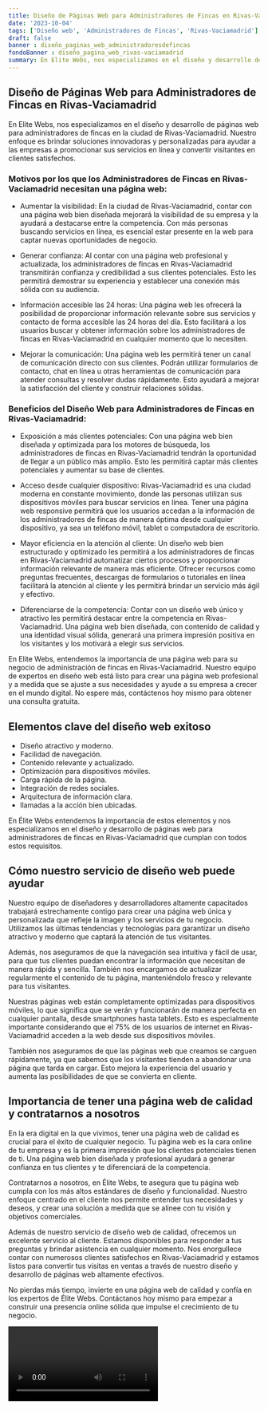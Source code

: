 ```yaml
---
title: Diseño de Páginas Web para Administradores de Fincas en Rivas-Vaciamadrid
date: '2023-10-04'
tags: ['Diseño web', 'Administradores de Fincas', 'Rivas-Vaciamadrid']
draft: false
banner : diseño_paginas_web_administradoresdefincas
fondoBanner : diseño_pagina_web_rivas-vaciamadrid
summary: En Elite Webs, nos especializamos en el diseño y desarrollo de páginas web para administradores de fincas en la ciudad de RivasVaciamadrid. Nuestro enfoque es brindar soluciones innovadoras y personalizadas para ayudar a las empresas a promocionar sus servicios en línea y convertir visitantes en clientes satisfechos.
---
```


## Diseño de Páginas Web para Administradores de Fincas en Rivas-Vaciamadrid

En Elite Webs, nos especializamos en el diseño y desarrollo de páginas web para administradores de fincas en la ciudad de Rivas-Vaciamadrid. Nuestro enfoque es brindar soluciones innovadoras y personalizadas para ayudar a las empresas a promocionar sus servicios en línea y convertir visitantes en clientes satisfechos.

### Motivos por los que los Administradores de Fincas en Rivas-Vaciamadrid necesitan una página web:

- Aumentar la visibilidad: En la ciudad de Rivas-Vaciamadrid, contar con una página web bien diseñada mejorará la visibilidad de su empresa y la ayudará a destacarse entre la competencia. Con más personas buscando servicios en línea, es esencial estar presente en la web para captar nuevas oportunidades de negocio.

- Generar confianza: Al contar con una página web profesional y actualizada, los administradores de fincas en Rivas-Vaciamadrid transmitirán confianza y credibilidad a sus clientes potenciales. Esto les permitirá demostrar su experiencia y establecer una conexión más sólida con su audiencia.

- Información accesible las 24 horas: Una página web les ofrecerá la posibilidad de proporcionar información relevante sobre sus servicios y contacto de forma accesible las 24 horas del día. Esto facilitará a los usuarios buscar y obtener información sobre los administradores de fincas en Rivas-Vaciamadrid en cualquier momento que lo necesiten.

- Mejorar la comunicación: Una página web les permitirá tener un canal de comunicación directo con sus clientes. Podrán utilizar formularios de contacto, chat en línea u otras herramientas de comunicación para atender consultas y resolver dudas rápidamente. Esto ayudará a mejorar la satisfacción del cliente y construir relaciones sólidas.

### Beneficios del Diseño Web para Administradores de Fincas en Rivas-Vaciamadrid:

- Exposición a más clientes potenciales: Con una página web bien diseñada y optimizada para los motores de búsqueda, los administradores de fincas en Rivas-Vaciamadrid tendrán la oportunidad de llegar a un público más amplio. Esto les permitirá captar más clientes potenciales y aumentar su base de clientes.

- Acceso desde cualquier dispositivo: Rivas-Vaciamadrid es una ciudad moderna en constante movimiento, donde las personas utilizan sus dispositivos móviles para buscar servicios en línea. Tener una página web responsive permitirá que los usuarios accedan a la información de los administradores de fincas de manera óptima desde cualquier dispositivo, ya sea un teléfono móvil, tablet o computadora de escritorio.

- Mayor eficiencia en la atención al cliente: Un diseño web bien estructurado y optimizado les permitirá a los administradores de fincas en Rivas-Vaciamadrid automatizar ciertos procesos y proporcionar información relevante de manera más eficiente. Ofrecer recursos como preguntas frecuentes, descargas de formularios o tutoriales en línea facilitará la atención al cliente y les permitirá brindar un servicio más ágil y efectivo.

- Diferenciarse de la competencia: Contar con un diseño web único y atractivo les permitirá destacar entre la competencia en Rivas-Vaciamadrid. Una página web bien diseñada, con contenido de calidad y una identidad visual sólida, generará una primera impresión positiva en los visitantes y los motivará a elegir sus servicios.

En Elite Webs, entendemos la importancia de una página web para su negocio de administración de fincas en Rivas-Vaciamadrid. Nuestro equipo de expertos en diseño web está listo para crear una página web profesional y a medida que se ajuste a sus necesidades y ayude a su empresa a crecer en el mundo digital. No espere más, contáctenos hoy mismo para obtener una consulta gratuita.

<GifSeo />

<Cta />

## Elementos clave del diseño web exitoso

- Diseño atractivo y moderno.
- Facilidad de navegación.
- Contenido relevante y actualizado.
- Optimización para dispositivos móviles.
- Carga rápida de la página.
- Integración de redes sociales.
- Arquitectura de información clara.
- llamadas a la acción bien ubicadas.

En Élite Webs entendemos la importancia de estos elementos y nos especializamos en el diseño y desarrollo de páginas web para administradores de fincas en Rivas-Vaciamadrid que cumplan con todos estos requisitos. 

## Cómo nuestro servicio de diseño web puede ayudar

Nuestro equipo de diseñadores y desarrolladores altamente capacitados trabajará estrechamente contigo para crear una página web única y personalizada que refleje la imagen y los servicios de tu negocio. Utilizamos las últimas tendencias y tecnologías para garantizar un diseño atractivo y moderno que captará la atención de tus visitantes.

Además, nos aseguramos de que la navegación sea intuitiva y fácil de usar, para que tus clientes puedan encontrar la información que necesitan de manera rápida y sencilla. También nos encargamos de actualizar regularmente el contenido de tu página, manteniéndolo fresco y relevante para tus visitantes.

Nuestras páginas web están completamente optimizadas para dispositivos móviles, lo que significa que se verán y funcionarán de manera perfecta en cualquier pantalla, desde smartphones hasta tablets. Esto es especialmente importante considerando que el 75% de los usuarios de internet en Rivas-Vaciamadrid acceden a la web desde sus dispositivos móviles.

También nos aseguramos de que las páginas web que creamos se carguen rápidamente, ya que sabemos que los visitantes tienden a abandonar una página que tarda en cargar. Esto mejora la experiencia del usuario y aumenta las posibilidades de que se convierta en cliente.

## Importancia de tener una página web de calidad y contratarnos a nosotros

En la era digital en la que vivimos, tener una página web de calidad es crucial para el éxito de cualquier negocio. Tu página web es la cara online de tu empresa y es la primera impresión que los clientes potenciales tienen de ti. Una página web bien diseñada y profesional ayudará a generar confianza en tus clientes y te diferenciará de la competencia.

Contratarnos a nosotros, en Élite Webs, te asegura que tu página web cumpla con los más altos estándares de diseño y funcionalidad. Nuestro enfoque centrado en el cliente nos permite entender tus necesidades y deseos, y crear una solución a medida que se alinee con tu visión y objetivos comerciales.

Además de nuestro servicio de diseño web de calidad, ofrecemos un excelente servicio al cliente. Estamos disponibles para responder a tus preguntas y brindar asistencia en cualquier momento. Nos enorgullece contar con numerosos clientes satisfechos en Rivas-Vaciamadrid y estamos listos para convertir tus visitas en ventas a través de nuestro diseño y desarrollo de páginas web altamente efectivos.

No pierdas más tiempo, invierte en una página web de calidad y confía en los expertos de Élite Webs. Contáctanos hoy mismo para empezar a construir una presencia online sólida que impulse el crecimiento de tu negocio.

<Video />

<CtaBot job='Administradores de Fincas' city='Rivas-Vaciamadrid'/>

<Gmaps query='Rivas-Vaciamadrid+españa+maps' />